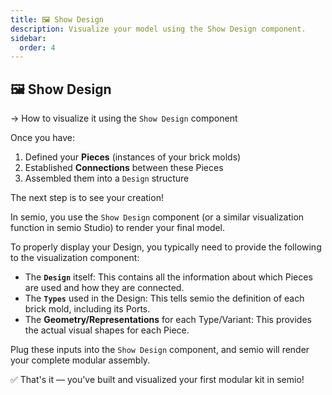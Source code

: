 ```yaml
---
title: 🖼️ Show Design
description: Visualize your model using the Show Design component.
sidebar:
  order: 4
---
```



## 🖼️ Show Design
→ How to visualize it using the `Show Design` component

Once you have:
1. Defined your **Pieces** (instances of your brick molds)
2. Established **Connections** between these Pieces
3. Assembled them into a `Design` structure

The next step is to see your creation!

In semio, you use the `Show Design` component (or a similar visualization function in semio Studio) to render your final model.

To properly display your Design, you typically need to provide the following to the visualization component:

- The **`Design`** itself: This contains all the information about which Pieces are used and how they are connected.
- The **`Types`** used in the Design: This tells semio the definition of each brick mold, including its Ports.
- The **Geometry/Representations** for each Type/Variant: This provides the actual visual shapes for each Piece.

Plug these inputs into the `Show Design` component, and semio will render your complete modular assembly.

✅ That's it — you've built and visualized your first modular kit in semio!
